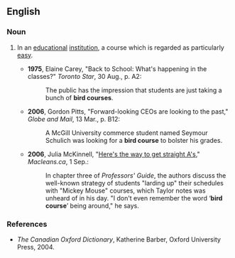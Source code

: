 ==English==

===Noun===
{{en-noun|sg=[[bird]] [[course]]}}

# {{Canada}} In an [[educational]] [[institution]], a course which is regarded as particularly [[easy]].
#* '''1975''', Elaine Carey, "Back to School: What's happening in the classes?" ''Toronto Star'', 30 Aug., p. A2:
#*: The public has the impression that students are just taking a bunch of '''bird courses'''.
#* '''2006''', Gordon Pitts, "Forward-looking CEOs are looking to the past," ''Globe and Mail'', 13 Mar., p. B12:
#*: A McGill University commerce student named Seymour Schulich was looking for a '''bird course''' to bolster his grades.
#* '''2006''', Julia McKinnell, "[http://www.macleans.ca/article.jsp?content=20060911_133240_133240 Here's the way to get straight A's]," ''Macleans.ca'', 1 Sep.:
#*: In chapter three of ''Professors' Guide'', the authors discuss the well-known strategy of students "larding up" their schedules with "Mickey Mouse" courses, which Taylor notes was unheard of in his day. "I don't even remember the word ‘'''bird course'''’ being around," he says.

===References===
* ''The Canadian Oxford Dictionary'', Katherine Barber, Oxford University Press, 2004.